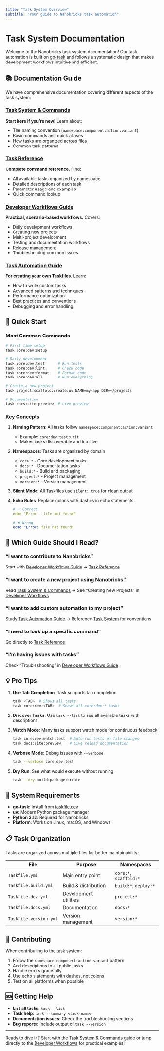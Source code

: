 ```yaml
---
title: "Task System Overview"
subtitle: "Your guide to Nanobricks task automation"
---
```


# Task System Documentation

Welcome to the Nanobricks task system documentation! Our task automation is built on [go-task](https://taskfile.dev) and follows a systematic design that makes development workflows intuitive and efficient.

## 📚 Documentation Guide

We have comprehensive documentation covering different aspects of the task system:

### [Task System & Commands](task-system.qmd)
**Start here if you're new!** Learn about:

- The naming convention (`namespace:component:action:variant`)
- Basic commands and quick aliases
- How tasks are organized across files
- Common task patterns

### [Task Reference](task-reference.qmd)
**Complete command reference.** Find:

- All available tasks organized by namespace
- Detailed descriptions of each task
- Parameter usage and examples
- Quick command lookup

### [Developer Workflows Guide](developer-workflows.qmd)
**Practical, scenario-based workflows.** Covers:

- Daily development workflows
- Creating new projects
- Multi-project development
- Testing and documentation workflows
- Release management
- Troubleshooting common issues

### [Task Automation Guide](task-automation-guide.qmd)
**For creating your own Taskfiles.** Learn:

- How to write custom tasks
- Advanced patterns and techniques
- Performance optimization
- Best practices and conventions
- Debugging and error handling

## 🚀 Quick Start

### Most Common Commands

```bash
# First time setup
task core:dev:setup

# Daily development
task core:dev:test      # Run tests
task core:dev:lint      # Check code
task core:dev:format    # Format code
task core:dev:all       # Run everything

# Create a new project
task project:scaffold:create:uv NAME=my-app DIR=~/projects

# Documentation
task docs:site:preview  # Live preview
```

### Key Concepts

1. **Naming Pattern**: All tasks follow `namespace:component:action:variant`
   - Example: `core:dev:test:unit`
   - Makes tasks discoverable and intuitive

2. **Namespaces**: Tasks are organized by domain
   - `core:*` - Core development tasks
   - `docs:*` - Documentation tasks
   - `build:*` - Build and packaging
   - `project:*` - Project management
   - `version:*` - Version management

3. **Silent Mode**: All Taskfiles use `silent: true` for clean output

4. **Echo Rules**: Replace colons with dashes in echo statements
   ```yaml
   # ✅ Correct
   echo "Error - file not found"
   
   # ❌ Wrong
   echo "Error: file not found"
   ```

## 🎯 Which Guide Should I Read?

### "I want to contribute to Nanobricks"
Start with [Developer Workflows Guide](developer-workflows.qmd) → [Task Reference](task-reference.qmd)

### "I want to create a new project using Nanobricks"
Read [Task System & Commands](task-system.qmd) → See "Creating New Projects" in [Developer Workflows](developer-workflows.qmd)

### "I want to add custom automation to my project"
Study [Task Automation Guide](task-automation-guide.qmd) → Reference [Task System](task-system.qmd) for conventions

### "I need to look up a specific command"
Go directly to [Task Reference](task-reference.qmd)

### "I'm having issues with tasks"
Check "Troubleshooting" in [Developer Workflows Guide](developer-workflows.qmd)

## 💡 Pro Tips

1. **Use Tab Completion**: Task supports tab completion
   ```bash
   task <TAB>  # Shows all tasks
   task core:dev:<TAB>  # Shows all core:dev:* tasks
   ```

2. **Discover Tasks**: Use `task --list` to see all available tasks with descriptions

3. **Watch Mode**: Many tasks support watch mode for continuous feedback
   ```bash
   task core:dev:watch:test  # Auto-run tests on file changes
   task docs:site:preview    # Live reload documentation
   ```

4. **Verbose Mode**: Debug issues with `--verbose`
   ```bash
   task --verbose core:dev:test
   ```

5. **Dry Run**: See what would execute without running
   ```bash
   task --dry build:package:create
   ```

## 🔧 System Requirements

- **go-task**: Install from [taskfile.dev](https://taskfile.dev/#/installation)
- **uv**: Modern Python package manager
- **Python 3.13**: Required for Nanobricks
- **Platform**: Works on Linux, macOS, and Windows

## 📋 Task Organization

Tasks are organized across multiple files for better maintainability:

| File | Purpose | Namespaces |
|------|---------|------------|
| `Taskfile.yml` | Main entry point | `core:*`, `scaffold:*` |
| `Taskfile.build.yml` | Build & distribution | `build:*`, `deploy:*` |
| `Taskfile.dev.yml` | Development utilities | `project:*` |
| `Taskfile.docs.yml` | Documentation | `docs:*` |
| `Taskfile.version.yml` | Version management | `version:*` |

## 🤝 Contributing

When contributing to the task system:

1. Follow the `namespace:component:action:variant` pattern
2. Add descriptions to all public tasks
3. Handle errors gracefully
4. Use echo statements with dashes, not colons
5. Test on all platforms when possible

## 🆘 Getting Help

- **List all tasks**: `task --list`
- **Task help**: `task --summary <task-name>`
- **Documentation issues**: Check the troubleshooting sections
- **Bug reports**: Include output of `task --version`

---

Ready to dive in? Start with the [Task System & Commands](task-system.qmd) guide or jump directly to the [Developer Workflows](developer-workflows.qmd) for practical examples!